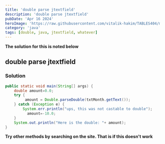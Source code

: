 ```yaml
---
title: 'double parse jtextfield'
description: 'double parse jtextfield'
pubDate: 'Apr 16 2024'
heroImage: 'https://raw.githubusercontent.com/vitalik-hakim/TABLES404/main/error_b/java.png'
category: 'java'
tags: [double, java, jtextfield, whatever]
---
```


**The solution for this is noted below**

## double parse jtextfield

### Solution

```java
public static void main(String[] args) {
    double amount=0.0;
    try {
         amount = Double.parseDouble(txtMonth.getText());
    } catch (Exception e) {
        System.err.println("ups, this was not castable to double");
          amount=-10.0;
    }
    System.out.println("Here is the double: "+ amount);
}
```

**Try other methods by searching on the site. That is if this doesn't work**
